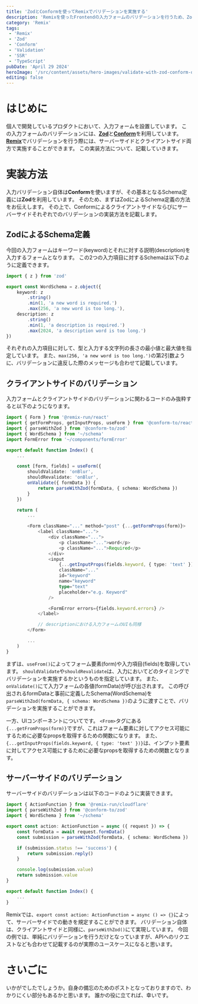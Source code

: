 ```yaml
---
title: 'ZodとConformを使ってRemixでバリデーションを実施する'
description: 'Remixを使ったFrontendの入力フォームのバリデーションを行うため、ZodとConformを利用しました。その実装方法を記載します。'
category: 'Remix'
tags:
 - 'Remix'
 - 'Zod'
 - 'Conform'
 - 'Validation'
 - 'SSR'
 - 'TypeScript'
pubDate: 'April 29 2024'
heroImage: '/src/content/assets/hero-images/validate-with-zod-conform-on-remix.png'
editing: false
---
```


# はじめに
個人で開発しているプロダクトにおいて、入力フォームを設置しています。
この入力フォームのバリデーションには、[**Zod**](https://zod.dev/)と[**Conform**](https://conform.guide/)を利用しています。
[**Remix**](https://remix.run/)でバリデーションを行う際には、サーバーサイドとクライアントサイド両方で実施することができます。
この実装方法について、記載していきます。

# 実装方法
入力バリデーション自体は**Conform**を使いますが、その基本となるSchema定義には**Zod**を利用しています。
そのため、まずはZodによるSchema定義の方法をお伝えします。
その上で、Conformによるクライアントサイドならびにサーバーサイドそれぞれでのバリデーションの実装方法を記載します。

## ZodによるSchema定義
今回の入力フォームはキーワード(keyword)とそれに対する説明(description)を入力するフォームとなります。
この2つの入力項目に対するSchemaは以下のように定義できます。

```typescript
import { z } from 'zod'

export const WordSchema = z.object({
	keyword: z
		.string()
		.min(1, 'a new word is required.')
		.max(256, 'a new word is too long.'),
	description: z
		.string()
		.min(1, 'a description is required.')
		.max(2024, 'a description word is too long.')
})
```

それぞれの入力項目に対して、型と入力する文字列の長さの最小値と最大値を指定しています。
また、`max(256, 'a new word is too long.')`の第2引数ように、バリデーションに違反した際のメッセージも合わせて記載しています。

## クライアントサイドのバリデーション
入力フォームとクライアントサイドのバリデーションに関わるコードのみ抜粋すると以下のようになります。

```typescript
import { Form } from '@remix-run/react'
import { getFormProps, getInputProps, useForm } from '@conform-to/react'
import { parseWithZod } from '@conform-to/zod'
import { WordSchema } from '~/schema'
import FormError from '~/components/formError'

export default function Index() {
	...

	const [form, fields] = useForm({
		shouldValidate: 'onBlur',
		shouldRevalidate: 'onBlur',
		onValidate({ formData }) {
			return parseWithZod(formData, { schema: WordSchema })
		}
	})

	return (
		...

		<Form className="..." method="post" {...getFormProps(form)}>
			<label className="...">
				<div className="...">
					<p className="...">word</p>
					<p className="...">Required</p>
				</div>
				<input
					{...getInputProps(fields.keyword, { type: 'text' })}
					className="..."
					id="keyword"
					name="keyword"
					type="text"
					placeholder="e.g. Keyword"
				/>

				<FormError errors={fields.keyword.errors} />
			</label>

			// descriptionにおける入力フォームのUIも同様
		</Form>

		...
	)
}
```

まずは、`useFrom()`によってフォーム要素(form)や入力項目(fields)を取得しています。
`shouldValidate`や`shouldRevalidate`は、入力においてどのタイミングでバリデーションを実施するかというものを指定しています。
また、`onValidate()`にて入力フォームの各値(formData)が呼び出されます。
この呼び出されるformDataと事前に定義したSchema(WordSchema)を`parseWithZod(formData, { schema: WordSchema })`のように渡すことで、バリデーションを実施することができます。

一方、UIコンポーネントについてです。
`<From>`タグにある`{...getFromProps(form)}`ですが、これはフォーム要素に対してアクセス可能にするために必要なpropsを取得するための関数になります。
また、`{...getInputProps(fields.keyword, { type: 'text' })}`は、インプット要素に対してアクセス可能にするために必要なpropsを取得するための関数となります。

## サーバーサイドのバリデーション
サーバーサイドのバリデーションは以下のコードのように実装できます。

```typescript
import { ActionFunction } from '@remix-run/cloudflare'
import { parseWithZod } from '@conform-to/zod'
import { WordSchema } from '~/schema'

export const action: ActionFunction = async ({ request }) => {
	const formData = await request.formData()
	const submission = parseWithZod(formData, { schema: WordSchema })

	if (submission.status !== 'success') {
		return submission.reply()
	}

	console.log(submission.value)
	return submission.value
}

export default function Index() {
	...
}
```

Remixでは、`export const action: ActionFunction = async () => {}`によって、サーバーサイドでの動きを規定することができます。
バリデーション自体は、クライアントサイドと同様に、`parseWithZod()`にて実現しています。
今回の例では、単純にバリデーションを行うだけとなっていますが、APIへのリクエストなども合わせて記載するのが実際のユースケースになると思います。

# さいごに
いかがでしたでしょうか。自身の備忘のためのポストとなっておりますので、わかりにくい部分もあるかと思います。
誰かの役に立てれば、幸いです。
